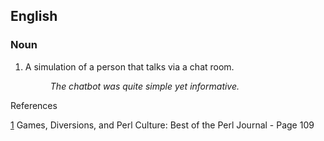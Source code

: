 ==English==

===Noun===
{{en-noun|sg=[[chatbot]]}}

# {{computer science}} A simulation of a person that talks via a chat room.
#: ''The chatbot was quite simple yet informative.''

References

[http://books.google.com/books?id=PidRpr7RgNIC&pg=PA109&dq=chatbot&sig=TXW055cKJHScTk-xfX6RXFRn7Ys]
Games, Diversions, and Perl Culture: Best of the Perl Journal - Page 109